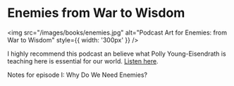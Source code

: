 
# Enemies from War to Wisdom

<img src="/images/books/enemies.jpg" alt="Podcast Art for Enemies: from War to Wisdom" style={{ width: '300px' }} />
<Attribution />

I highly recommend this podcast an believe what Polly Young-Eisendrath is
teaching here is essential for our world. <a
href="https://young-eisendrath.com/podcast-enemies-all-episodes">Listen
here</a>.

<Link href="/enemies/episode-1"><a>Notes for episode I: Why Do We Need Enemies?</a></Link>
